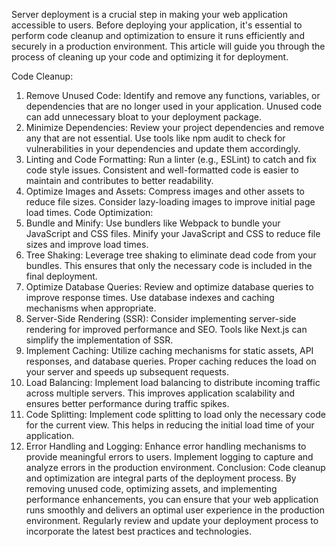 Server deployment is a crucial step in making your web application accessible to users. Before deploying your application, it's essential to perform code cleanup and optimization to ensure it runs efficiently and securely in a production environment. This article will guide you through the process of cleaning up your code and optimizing it for deployment.

Code Cleanup:
1. Remove Unused Code:
Identify and remove any functions, variables, or dependencies that are no longer used in your application.
Unused code can add unnecessary bloat to your deployment package.
2. Minimize Dependencies:
Review your project dependencies and remove any that are not essential.
Use tools like npm audit to check for vulnerabilities in your dependencies and update them accordingly.
3. Linting and Code Formatting:
Run a linter (e.g., ESLint) to catch and fix code style issues.
Consistent and well-formatted code is easier to maintain and contributes to better readability.
4. Optimize Images and Assets:
Compress images and other assets to reduce file sizes.
Consider lazy-loading images to improve initial page load times.
Code Optimization:
1. Bundle and Minify:
Use bundlers like Webpack to bundle your JavaScript and CSS files.
Minify your JavaScript and CSS to reduce file sizes and improve load times.
2. Tree Shaking:
Leverage tree shaking to eliminate dead code from your bundles.
This ensures that only the necessary code is included in the final deployment.
3. Optimize Database Queries:
Review and optimize database queries to improve response times.
Use database indexes and caching mechanisms when appropriate.
4. Server-Side Rendering (SSR):
Consider implementing server-side rendering for improved performance and SEO.
Tools like Next.js can simplify the implementation of SSR.
5. Implement Caching:
Utilize caching mechanisms for static assets, API responses, and database queries.
Proper caching reduces the load on your server and speeds up subsequent requests.
6. Load Balancing:
Implement load balancing to distribute incoming traffic across multiple servers.
This improves application scalability and ensures better performance during traffic spikes.
7. Code Splitting:
Implement code splitting to load only the necessary code for the current view.
This helps in reducing the initial load time of your application.
8. Error Handling and Logging:
Enhance error handling mechanisms to provide meaningful errors to users.
Implement logging to capture and analyze errors in the production environment.
Conclusion:
Code cleanup and optimization are integral parts of the deployment process. By removing unused code, optimizing assets, and implementing performance enhancements, you can ensure that your web application runs smoothly and delivers an optimal user experience in the production environment. Regularly review and update your deployment process to incorporate the latest best practices and technologies.